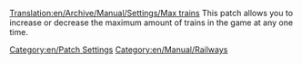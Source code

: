 [[Translation:en/Archive/Manual/Settings/Max trains]]
This patch allows you to increase or decrease the maximum amount of trains in the game at any one time.
[[Category:en/Patch Settings]]
[[Category:en/Manual/Railways]]

{{en/Stub}}